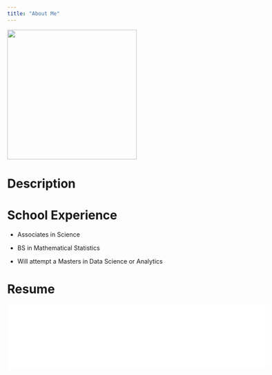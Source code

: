 ```yaml
---
title: "About Me"
---
```


![](./PicAndPDFs/image.jpg){width=300}

# Description



# School Experience

* Associates in Science

* BS in Mathematical Statistics

* Will attempt a Masters in Data Science or Analytics

# Resume

![](./PicAndPDFs/SeamusFlahertyResume.pdf){width=600}

# 